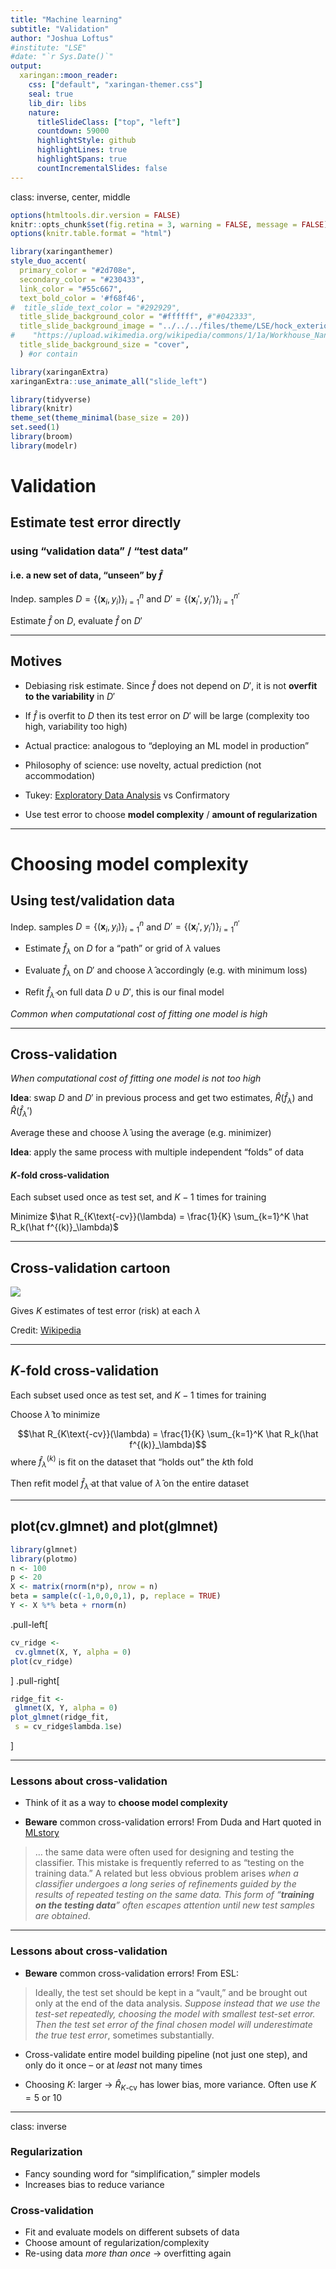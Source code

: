 ```yaml
---
title: "Machine learning"
subtitle: "Validation"
author: "Joshua Loftus"
#institute: "LSE"
#date: "`r Sys.Date()`"
output:
  xaringan::moon_reader:
    css: ["default", "xaringan-themer.css"]
    seal: true
    lib_dir: libs
    nature:
      titleSlideClass: ["top", "left"]
      countdown: 59000
      highlightStyle: github
      highlightLines: true
      highlightSpans: true
      countIncrementalSlides: false
---
```


class: inverse, center, middle

```r
options(htmltools.dir.version = FALSE)
knitr::opts_chunk$set(fig.retina = 3, warning = FALSE, message = FALSE)
options(knitr.table.format = "html")
```

```r
library(xaringanthemer)
style_duo_accent(
  primary_color = "#2d708e",
  secondary_color = "#230433",
  link_color = "#55c667",
  text_bold_color = '#f68f46',
#  title_slide_text_color = "#292929",
  title_slide_background_color = "#ffffff", #"#042333",
  title_slide_background_image = "../../../files/theme/LSE/hock_exterior.jpg",
#    "https://upload.wikimedia.org/wikipedia/commons/1/1a/Workhouse_Nantwich.jpg",
  title_slide_background_size = "cover",
  ) #or contain
```

```r
library(xaringanExtra)
xaringanExtra::use_animate_all("slide_left")
```

```r
library(tidyverse)
library(knitr)
theme_set(theme_minimal(base_size = 20))
set.seed(1)
library(broom)
library(modelr)
```

<style type="text/css">
.remark-slide-content {
    font-size: 1.2rem;
    padding: 1em 4em 1em 4em;
}
</style>

# Validation

## Estimate test error directly

### using "**validation data**" / "**test data**"

#### i.e. a new set of data, "unseen" by $\hat f$

Indep. samples $D = \{  (\mathbf x_i, y_i) \}_{i=1}^n$ and $D' = \{ (\mathbf x_i', y_i') \}_{i=1}^{n'}$

Estimate $\hat f$ on $D$, evaluate $\hat f$ on $D'$

---

## Motives

- Debiasing risk estimate. Since $\hat f$ does not depend on $D'$, it is not **overfit to the variability** in $D'$

- If $\hat f$ is overfit to $D$ then its test error on $D'$ will be large (complexity too high, variability too high)

- Actual practice: analogous to "deploying an ML model in production"

- Philosophy of science: use novelty, actual prediction (not accommodation)

- Tukey: [Exploratory Data Analysis](https://en.wikipedia.org/wiki/Exploratory_data_analysis) vs Confirmatory

- Use test error to choose **model complexity** / **amount of regularization**

---

# Choosing model complexity

## Using test/validation data

Indep. samples $D = \{  (\mathbf x_i, y_i) \}_{i=1}^n$ and $D' = \{ (\mathbf x_i', y_i') \}_{i=1}^{n'}$

- Estimate $\hat f_\lambda$ on $D$ for a "path" or grid of $\lambda$ values

- Evaluate $\hat f_\lambda$ on $D'$ and choose $\hat \lambda$ accordingly (e.g. with minimum loss)

- Refit $\hat f_{\hat \lambda}$ on full data $D \cup D'$, this is our final model

*Common when computational cost of fitting one model is high*

---

## Cross-validation

*When computational cost of fitting one model is not too high*

**Idea**: swap $D$ and $D'$ in previous process and get two estimates, $\hat R(\hat f_\lambda)$ and $\hat R(\hat f_\lambda')$

Average these and choose $\hat \lambda$ using the average (e.g. minimizer)

**Idea**: apply the same process with multiple independent "folds" of data

#### $K$-fold cross-validation

Each subset used once as test set, and $K-1$ times for training

Minimize $\hat R_{K\text{-cv}}(\lambda) = \frac{1}{K} \sum_{k=1}^K \hat R_k(\hat f^{(k)}_\lambda)$

---

## Cross-validation cartoon

![](cv.wikipedia.svg.png)

Gives $K$ estimates of test error (risk) at each $\lambda$

Credit: [Wikipedia](https://en.wikipedia.org/wiki/Cross-validation)

---

## $K$-fold cross-validation

Each subset used once as test set, and $K-1$ times for training

Choose $\hat \lambda$ to minimize

$$\hat R_{K\text{-cv}}(\lambda) = \frac{1}{K} \sum_{k=1}^K \hat R_k(\hat f^{(k)}_\lambda)$$
where $\hat f^{(k)}_\lambda$ is fit on the dataset that "holds out" the $k$th fold

Then refit model $\hat f_{\hat \lambda}$ at that value of $\hat \lambda$ on the entire dataset

---

## plot(cv.glmnet) and plot(glmnet)


```r
library(glmnet)
library(plotmo)
n <- 100
p <- 20
X <- matrix(rnorm(n*p), nrow = n)
beta = sample(c(-1,0,0,0,1), p, replace = TRUE)
Y <- X %*% beta + rnorm(n)
```

.pull-left[
```r
cv_ridge <- 
 cv.glmnet(X, Y, alpha = 0)
plot(cv_ridge)
```
]
.pull-right[
```r
ridge_fit <- 
 glmnet(X, Y, alpha = 0)
plot_glmnet(ridge_fit,
 s = cv_ridge$lambda.1se)
```
]

---

### Lessons about cross-validation

- Think of it as a way to **choose model complexity**

- **Beware** common cross-validation errors! From Duda and Hart quoted in [MLstory](https://mlstory.org/data.html)

> ... the same data were often used for designing and testing the classifier. This mistake is frequently referred to as "testing on the training data." A related but less obvious problem arises *when a classifier undergoes a long series of refinements guided by the results of repeated testing on the same data. This form of "**training on the testing data**" often escapes attention until new test samples are obtained*.

---

### Lessons about cross-validation

- **Beware** common cross-validation errors! From ESL:

> Ideally, the test set should be kept in a "vault," and be brought out only at the end of the data analysis. *Suppose instead that we use the test-set repeatedly, choosing the model with smallest test-set error. Then the test set error of the final chosen model will underestimate the true test error*, sometimes substantially.

- Cross-validate entire model building pipeline (not just one step), and only do it once -- or at *least* not many times

- Choosing $K$: larger $\to$ $\hat R_{K\text{-cv}}$ has lower bias, more variance. Often use $K = 5$ or $10$

---
class: inverse

### Regularization

- Fancy sounding word for "simplification," simpler models
- Increases bias to reduce variance

### Cross-validation

- Fit and evaluate models on different subsets of data
- Choose amount of regularization/complexity
- Re-using data *more than once* $\to$ overfitting again

